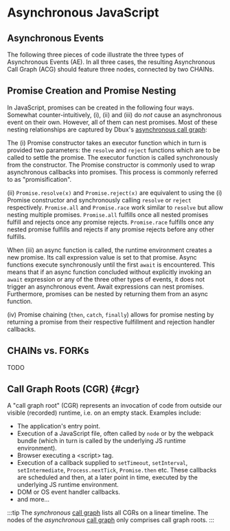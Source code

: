 # Asynchronous JavaScript



<TOC toc={toc} />

## Asynchronous Events

The following three pieces of code illustrate the three types of Asynchronous Events (AE). In all three cases, the resulting Asynchronous Call Graph (ACG) should feature three nodes, connected by two CHAINs.

<div className="flex flex-row flex-wrap">
  <CodeBlock className="border-purple" lang="js" src="async-send-file-await.js" />
  <HSpace />
  <CodeBlock className="border-purple" lang="js" src="async-send-file-promise.js" />
  <HSpace />
  <CodeBlock className="border-purple" lang="js" src="async-send-file-cb.js" />
</div>

<!-- 
TODO: this

% ###############################################################################
\subsection{Asynchronous Events and Promise Links}
% ###############################################################################

Modern JS engines are driven by a single-threaded event loop dispatching events from multiple queues. These queued events include all user-requested JS events, such as the program's entry point, event handler callbacks and \code{async} function stacks interrupted by \code{await}.
% \footnote{(https://nodejs.org/en/docs/guides/event-loop-timers-and-nexttick/, https://developer.mozilla.org/en-US/docs/Web/JavaScript/EventLoop)}
JavaScript is non-preemptive and single-threaded, thereby guaranteeing that once dequeued, a script keeps executing until the call stack has no more user code on it, or until it interrupts itself with a root-level \code{await} before another event is dequeued.
Our approach supports the latest asynchronous features of ES2020 but, in order to be accurate, requires Promises to adhere to the A+ specification~\cite{promiseaplus}, as modern browsers, Node and other JS engines do.
% NOTE: “Promises/A+ mandates that "thenCbs" must be executed asynchronously. However, Promises/A is ambiguous about whether onFulfilled can be fired immediately and synchronously”

To build the ACG, we record three types of Asynchronous Events (AE). Any AE \code{e} has at least two properties: the \code{scheduler}, the event that scheduled it, and \code{toRoot}, the CGR that executes upon its completion. Once the \code{toRoot} executed, the AE and its \code{toRoot} have a unique 1:1 relationship, which is why we may refer to them interchangeably (``an AE's CGR'' or ``a CGR's AE''). The AE types are:

\begin{enumerate}
  \item \code{AWAIT} \textemdash{} Scheduled by an \code{await} expression. \code{toRoot(e)} is the root of the continuation's virtual context or ``resume context/root''.
        Additional properties: \code{nestedPromise}: the await argument if it is a promise. \code{callerPromise}: promise of the async function, returned to caller.
  \item \code{THEN} \textemdash{} Scheduled by \code{q = p.THEN(f[, g])} for some promise \code{p}. For brevity, we use \code{THEN} to represent \code{then}, \code{catch} and \code{finally}. \code{toRoot(e)} is that of \code{e}'s fulfillment or rejection handler, which we also call \code{thenCb}. Additional properties: \code{p}, \code{q}.
        % \code{nestedPromise}, \code{realContext} (context of the async function).
  \item \code{CB} \textemdash{} Asynchronous callbacks scheduled by a call to an uninstrumented function which takes at least one argument \code{f} of type \code{function}. \code{toRoot(e)} is that of the executed callback \code{f}. Every execution of \code{f} will create another edge. Additional property: promise \code{p} (if callback was scheduled inside \code{p}'s promise ctor).
\end{enumerate}

We record the rest of the promise graph in five (out of six) types of PromiseLinks. Each link stores a NESTING relationship between two promises \code{from} and \code{to}: \textbf{NestedThen} links the promises involved in a \code{THEN} event: \code{to = p.then(() => from)} for some promise \code{p}. \textbf{AsyncReturn} links the promise returned by an \code{async} function \code{f} and its caller's return value \textemdash{} \code{to = f()}. \textbf{Resolve} links \code{to = PRe(from)} if \code{from} is promise, where \code{PRe} is \code{Promise.resolve} or \code{Promise.reject}. One \textbf{All} link is created from each promise \code{$p_i$} in \code{to = PAll([$p_1$, $p_2$...])} where \code{PAll} are Promise \code{all} or \code{allSettled} functions. We also add the special \textbf{Promisify} type which is added when the \code{resolve} or \code{reject} function of a promise ctor is called. We have not yet implemented a link for \textbf{Promise.race}.

A CGR is defined as ``belonging to'', or ``owned by'' a promise \code{p}, if the CGR is directly scheduled via \code{p}. That includes \code{p}'s \code{thenCbs}, async function resume roots (the owner \code{p} is its \code{callerPromise}) and promisified asynchronous callbacks. Note that not all promises
% (e.g. \code{Promise.resolve()})
have CGRs.
 -->




<!-- 
% see https://docs.google.com/presentation/d/1-jx2MDEBoufTazqmeKHII0h_aU0F9NF6iRlwOXjstaY/edit#slide=id.gf19b7b13b3_0_543



Below are several illustrations of asynchronous programs and their expected conceptual ACG.

Fig.~\ref{fig:ae-comparison-code} illustrates the three types of Asynchronous Events (AE). In all three cases, the resulting Asynchronous Call Graph (ACG) should feature three nodes, connected by two CHAINs.

-->

## Promise Creation and Promise Nesting

<!-- % \begin{figure}[t]
%   \begin{minted}{javascript}
% function sleep(ms) {
%   return new Promise((resolve) => setTimeout(resolve, ms));
% }
%   \end{minted}
%   \captiondetail[Implement `sleep` with `setTimeout`]{The Promise constructor itself does not trigger an asynchronous event but `setTimeout` does.}
%   \label{fig:promise_sleep}
% \end{figure} -->


In JavaScript, promises can be created in the following four ways. Somewhat counter-intuitively, (i), (ii) and (iii) do *not* cause an asynchronous event on their own.
However, all of them can nest promises. Most of these nesting relationships are captured by Dbux's [asynchronous call graph](../using-dbux/08-call-graph.mdx#async):

The (i) Promise constructor takes an executor function which in turn is provided two parameters: the `resolve` and `reject` functions which are to be called to settle the promise. The executor function is called synchronously from the constructor. The Promise constructor is commonly used to wrap asynchronous callbacks into promises. This process is commonly referred to as "promisification".

(ii) `Promise.resolve(x)` and `Promise.reject(x)` are equivalent to using the (i) Promise constructor and synchronously calling `resolve` or `reject` respectively. `Promise.all` and `Promise.race` work similar to `resolve` but allow nesting multiple promises. `Promise.all` fulfills once all nested promises fulfill and rejects once any promise rejects. `Promise.race` fulfills once any nested promise fulfills and rejects if any promise rejects before any other fulfills.

When (iii) an async function is called, the runtime environment creates a new promise. Its call expression value is set to that promise. Async functions execute synchronously until the first `await` is encountered. This means that if an async function concluded without explicitly invoking an `await` expression or any of the three other types of events, it does not trigger an asynchronous event. Await expressions can nest promises. Furthermore, promises can be nested by returning them from an async function.

(iv) Promise chaining (`then`, `catch`, `finally`) allows for promise nesting by returning a promise from their respective fulfillment and rejection handler callbacks.

<!-- TODO: (v) [Dynamic imports](https://developer.mozilla.org/en-US/docs/Web/JavaScript/Reference/Statements/import\#Dynamic_Imports) and other native functions might return promises. (but they don't nest) -->


## CHAINs vs. FORKs

TODO

<!-- 
TODO: this - remember: no need to get too technical. We better link the paper(s)/technical report(s) instead.

Below are several illustrations of asynchronous programs and their expected conceptual ACG (forks and chains):

\begin{figure}[H]
  \includegraphics[width=\maxwidth{1.0\columnwidth}]{chain_fork_1}
  \caption{Promises (CHAIN vs. FORK)}
  \Description{A piece of code with promises (l), and its concept ACG (r).}
  \label{fig:chain_fork_1}
\end{figure}

\begin{figure}[H]
  \includegraphics[width=\maxwidth{1.0\columnwidth}]{chain_fork_2}
  \caption{Nested Promises (CHAIN vs. FORK)}
  \Description{A piece of code with promises and promise nesting (l), and its concept ACG (r).}
  \label{fig:chain_fork_2}
\end{figure}

\begin{figure}[H]
  \includegraphics[width=\maxwidth{1.0\columnwidth}]{chain_fork_3}
  \caption{AWAIT (CHAIN vs. FORK)}
  \Description{A piece of code with nested async function calls (l), and its concept ACG (r).}
  \label{fig:chain_fork_3}
\end{figure}
-->

<!-- 
NOTE on CBs:

CB-type events often do not provide enough information to distinguish between FORK and CHAIN, which is why we classify them as FORK, unless they are promisified or match any of the CALLBACK\_CHAIN\_HEURISTICS. In those cases, they are classified as CHAIN. Chains between AWAIT and THEN event roots propagate errors, while CBs have no automatic error propagation mechanism.

 -->

<!-- 
TODO: this

Making that distinction is the same as asking: are the events of the \code{toRoot} a logical continuation of the events of the \code{fromRoot} (CHAIN)? Or are they the start of something new (FORK)?

\begin{listing}[thp]
  \caption{CHAIN vs. FORK: \code{f} has two AEs \code{E1} and \code{E2}. \code{E2} is always a CHAIN, but \code{E1} might be CHAIN or FORK, depending on the caller. The example codes ex1-4 are at root-level.}
  \begin{minted}{javascript}
async function f() {
  FA
  await 0;  // E1
  FB
  await 0;  // E2
  FC
}

// ex1: E1 is FORK
A; f(); B;

// ex2: E1 is CHAIN
A; await f(); B;

// ex3: E1 is FORK
await g();
function g() { f(); }

// ex4: E1 is CHAIN
let p; h(); await p;
function h() { p = f(); }
  \end{minted}
  \label{code:chains_vs_fork}
\end{listing} -->



## Call Graph Roots (CGR) {#cgr}

A "call graph root" (CGR) represents an invocation of code from outside our visible (recorded) runtime, i.e. on an empty stack. Examples include:

* The application's entry point.
* Execution of a JavaScript file, often called by `node` or by the webpack bundle (which in turn is called by the underlying JS runtime environment).
* Browser executing a &lt;script> tag.
* Execution of a callback supplied to `setTimeout`, `setInterval`, `setIntermediate`, `Process.nextTick`, `Promise.then` etc. These callbacks are scheduled and then, at a later point in time, executed by the underlying JS runtime environment.
* DOM or OS event handler callbacks.
* and more...

:::tip
The *synchronous* [call graph](../using-dbux/08-call-graph.mdx) lists all CGRs on a linear timeline.
The nodes of the *asynchronous* [call graph](../using-dbux/08-call-graph.mdx) only comprises call graph roots.
:::


<!-- 
## Terminology

### Asynchronous Event

TODO

### Asynchronous Continuation

TODO
-->
